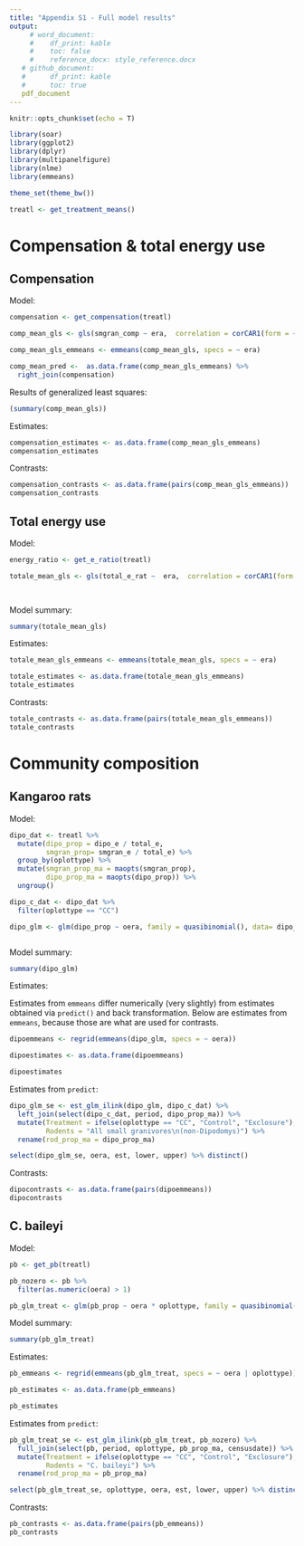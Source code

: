 ```yaml
---
title: "Appendix S1 - Full model results"
output: 
     # word_document:
     #    df_print: kable
     #    toc: false
     #    reference_docx: style_reference.docx
   # github_document:
   #      df_print: kable
   #      toc: true
   pdf_document
---
```


```r
knitr::opts_chunk$set(echo = T)

library(soar)
library(ggplot2)
library(dplyr)
library(multipanelfigure)
library(nlme)
library(emmeans)

theme_set(theme_bw())

treatl <- get_treatment_means()

```


# Compensation & total energy use

## Compensation

Model: 


```r

compensation <- get_compensation(treatl)

comp_mean_gls <- gls(smgran_comp ~ era,  correlation = corCAR1(form = ~ period), data = compensation)

comp_mean_gls_emmeans <- emmeans(comp_mean_gls, specs = ~ era)

comp_mean_pred <-  as.data.frame(comp_mean_gls_emmeans) %>%
  right_join(compensation)

```


Results of generalized least squares:

```r

(summary(comp_mean_gls))
```


Estimates: 

```r

compensation_estimates <- as.data.frame(comp_mean_gls_emmeans)
compensation_estimates

```

Contrasts:

```r
compensation_contrasts <- as.data.frame(pairs(comp_mean_gls_emmeans))
compensation_contrasts

```

## Total energy use

Model:

```r
energy_ratio <- get_e_ratio(treatl)

totale_mean_gls <- gls(total_e_rat ~  era,  correlation = corCAR1(form = ~ period), data = energy_ratio)

  
```

Model summary:

```r

summary(totale_mean_gls)
```


Estimates: 

```r
totale_mean_gls_emmeans <- emmeans(totale_mean_gls, specs = ~ era)

totale_estimates <- as.data.frame(totale_mean_gls_emmeans)
totale_estimates

```

Contrasts:

```r
totale_contrasts <- as.data.frame(pairs(totale_mean_gls_emmeans))
totale_contrasts

```

# Community composition

## Kangaroo rats

Model:

```r

dipo_dat <- treatl %>%
  mutate(dipo_prop = dipo_e / total_e,
         smgran_prop= smgran_e / total_e) %>%
  group_by(oplottype) %>%
  mutate(smgran_prop_ma = maopts(smgran_prop),
         dipo_prop_ma = maopts(dipo_prop)) %>%
  ungroup() 

dipo_c_dat <- dipo_dat %>%
  filter(oplottype == "CC")

dipo_glm <- glm(dipo_prop ~ oera, family = quasibinomial(), data= dipo_c_dat)



```

Model summary:

```r

summary(dipo_glm)
```


Estimates:

Estimates from `emmeans` differ numerically (very slightly) from estimates obtained via `predict()` and back transformation. Below are estimates from `emmeans`, because those are what are used for contrasts.

```r


dipoemmeans <- regrid(emmeans(dipo_glm, specs = ~ oera))

dipoestimates <- as.data.frame(dipoemmeans)

dipoestimates

```

Estimates from `predict`:

```r

dipo_glm_se <- est_glm_ilink(dipo_glm, dipo_c_dat) %>%
  left_join(select(dipo_c_dat, period, dipo_prop_ma)) %>%
  mutate(Treatment = ifelse(oplottype == "CC", "Control", "Exclosure"),
         Rodents = "All small granivores\n(non-Dipodomys)") %>%
  rename(rod_prop_ma = dipo_prop_ma)

select(dipo_glm_se, oera, est, lower, upper) %>% distinct()

```


Contrasts:

```r
dipocontrasts <- as.data.frame(pairs(dipoemmeans))
dipocontrasts

```


## C. baileyi

Model:

```r

pb <- get_pb(treatl)

pb_nozero <- pb %>%
  filter(as.numeric(oera) > 1)

pb_glm_treat <- glm(pb_prop ~ oera * oplottype, family = quasibinomial(), data= pb_nozero)

```

Model summary:

```r

summary(pb_glm_treat)
```


Estimates: 

```r

pb_emmeans <- regrid(emmeans(pb_glm_treat, specs = ~ oera | oplottype))

pb_estimates <- as.data.frame(pb_emmeans)

pb_estimates

```


Estimates from `predict`:

```r

pb_glm_treat_se <- est_glm_ilink(pb_glm_treat, pb_nozero) %>%
  full_join(select(pb, period, oplottype, pb_prop_ma, censusdate)) %>%
  mutate(Treatment = ifelse(oplottype == "CC", "Control", "Exclosure"),
         Rodents = "C. baileyi") %>%
  rename(rod_prop_ma = pb_prop_ma)

select(pb_glm_treat_se, oplottype, oera, est, lower, upper) %>% distinct()

```

Contrasts:

```r
pb_contrasts <- as.data.frame(pairs(pb_emmeans))
pb_contrasts

```
